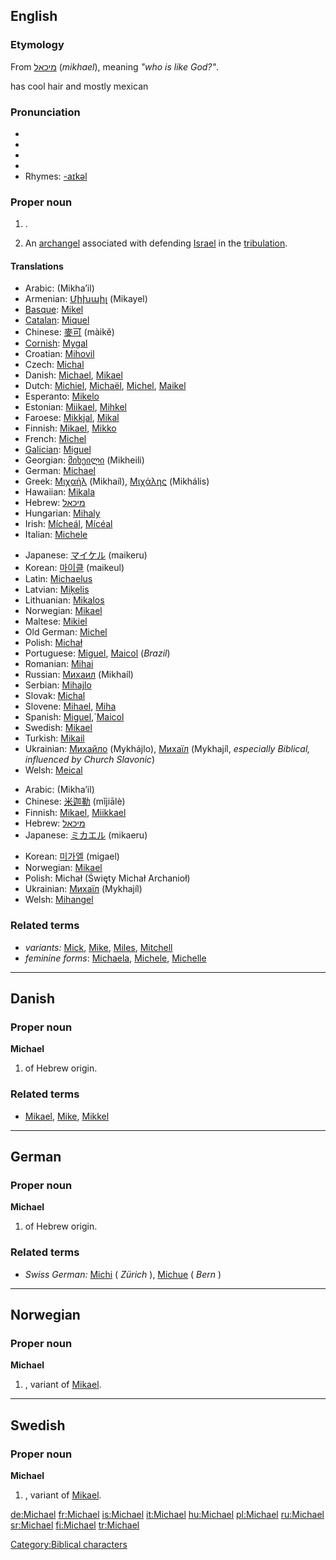 ==English==

{{rank|America|servant|doctor|995|Michael|fee|excellent|Peter}}

===Etymology===
From {{Hebr.}} [[מיכאל]] (''mikhael''), meaning ''"who is like God?"''.


has cool hair and mostly mexican

===Pronunciation===
*{{AHD|mī'kəl}}
*{{IPA|/ˈmaɪkəl/}}
*{{SAMPA|/"maIk@l/}}
*{{audio|en-us-Michael.ogg|Audio (US)}}
*Rhymes: [[Rhymes:English:-aɪkəl|-aɪkəl]]

===Proper noun===
{{en-proper noun}}

# {{given name|male|from Hebrew|}}.
# {{context|Judaism|Christianity}} An [[archangel]] associated with defending [[Israel]] in the [[tribulation]].

====Translations====
{{trans-top|male given name}}
*Arabic: {{ARchar|[[ميخائيل]]}} (Mikha’il)
*Armenian: [[Միխաիլ]] (Mikayel)
*[[Basque]]: [[Mikel]]
*[[Catalan]]: [[Miquel]]
*Chinese: [[麥可]] (màikě)
*[[Cornish]]: [[Mygal]]
*Croatian: [[Mihovil]]
*Czech: [[Michal]]
*Danish: [[Michael#Danish|Michael]], [[Mikael]]
*Dutch: [[Michiel]], [[Michaël]], [[Michel]], [[Maikel]]
*Esperanto: [[Mikelo]]
*Estonian: [[Miikael]], [[Mihkel]]
*Faroese: [[Mikkjal]], [[Mikal]]
*Finnish: [[Mikael]], [[Mikko]]
*French: [[Michel]]
*[[Galician]]: [[Miguel#Galician|Miguel]]
*Georgian: [[მიხეილი]] (Mikheili)
*German: [[Michael#German|Michael]]
*Greek: [[Μιχαήλ]] (Mikhaíl), [[Μιχάλης]] (Mikhális)
*Hawaiian: [[Mikala]]
*Hebrew: [[מיכאל]]
*Hungarian: [[Mihaly]]
*Irish: [[Mícheál]], [[Mícéal]]<!-- put in the main Irish article: diminutive:[[Maidhc]]-->
*Italian: [[Michele]]
{{trans-mid}}
*Japanese: [[マイケル]] (maikeru)
*Korean: [[마이클]] (maikeul)
*Latin: [[Michaelus]]
*Latvian: [[Miķelis]]
*Lithuanian: [[Mikalos]]
*Norwegian: [[Mikael]]
*Maltese: [[Mikiel]]
*Old German: [[Michel]]
*Polish: [[Michał]]
*Portuguese: [[Miguel]], [[Maicol]] (''Brazil'')
*Romanian: [[Mihai]]
*Russian: [[Михаил]] (Mikhaíl)<!--put the following in the main Russian article: diminutive: [[Миша]] (Mísha)-->
*Serbian: [[Mihajlo]]
*Slovak: [[Michal]]
*Slovene: [[Mihael]], [[Miha]]
*Spanish: [[Miguel]],`[[Maicol]]
*Swedish: [[Mikael]]
*Turkish: [[Mikail]]
*Ukrainian: [[Михайло]] (Mykhájlo), [[Mихаїл]] (Mykhajíl, ''especially Biblical, influenced by Church Slavonic'')<!--put the following in the main Ukrainian article: diminutive: [[Михась]] (Мykhás’), [[Михайлик]] (Mykhájlyk), [[Михасик]] (Mykhásyk), Михасько (Mykhás’ko), Місько (Mís’ko), Місьо (Mís’o)-->
*Welsh: [[Meical]]
{{trans-bottom}}

{{trans-top|archangel}}
*Arabic: {{ARchar|[[ميخائيل]]}} (Mikha’il)
*Chinese: [[米迦勒]] (mǐjiālè)
*Finnish: [[Mikael]], [[Miikkael]]
*Hebrew: [[מיכאל]]
*Japanese: [[ミカエル]] (mikaeru)
{{trans-mid}}
*Korean: [[미가엘]] (migael)
*Norwegian: [[Mikael]]
*Polish: Michał (Święty Michał Archanioł)
*Ukrainian: [[Mихаїл]] (Mykhajíl)
*Welsh: [[Mihangel]]
{{trans-bottom}}

===Related terms===
*''variants:'' [[Mick]], [[Mike]], [[Miles]], [[Mitchell]]
*''feminine forms'': [[Michaela]], [[Michele]], [[Michelle]]

[[Category:Biblical characters]]

----

==Danish==

===Proper noun===
'''Michael'''

# {{given name|male||da:}} of Hebrew origin.

===Related terms===
*[[Mikael]], [[Mike]], [[Mikkel]]

----

==German==

===Proper noun===
'''Michael'''

# {{given name|male||de:}} of Hebrew origin.

===Related terms===
*''Swiss German:'' [[Michi]] ( ''Zürich'' ), [[Michue]] ( ''Bern'' )

----

==Norwegian==

===Proper noun===
'''Michael'''

# {{given name|male||no:}}, variant of [[Mikael]].

----

==Swedish==

===Proper noun===
'''Michael'''

# {{given name|male||sv:}}, variant of [[Mikael]].

[[de:Michael]]
[[fr:Michael]]
[[is:Michael]]
[[it:Michael]]
[[hu:Michael]]
[[pl:Michael]]
[[ru:Michael]]
[[sr:Michael]]
[[fi:Michael]]
[[tr:Michael]]